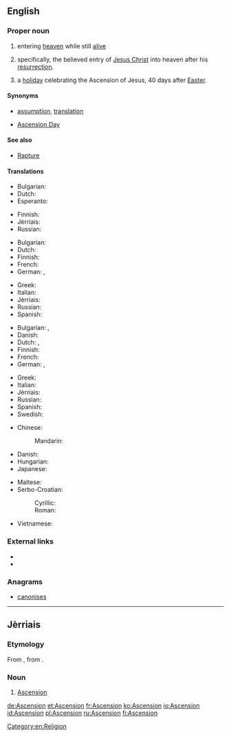 {{also|ascension|ascensión|Ascensión}}
==English==

===Proper noun===
{{en-proper noun}}

# {{context|religion|lang=en}} entering [[heaven]] while still [[alive]]
# {{context|Christianity|lang=en}} specifically, the believed entry of [[Jesus Christ]] into heaven after his [[resurrection]].
# {{context|Christianity|lang=en}} a [[holiday]] celebrating the Ascension of Jesus, 40 days after [[Easter]].

====Synonyms====
* {{sense|entering heaven}} [[assumption]], [[translation]]
* {{sense|holiday}} [[Ascension Day]]

====See also====
* [[Rapture]]

====Translations====
{{trans-top|entering heaven alive}}
* Bulgarian: {{t+|bg|възнесение|n|sc=Cyrl}}
* Dutch: {{t|nl|hemelvaart|m|f}}
* Esperanto: {{t|eo|ĉieliro}}
{{trans-mid}}
* Finnish: {{t|fi|taivaaseenastuminen}}
* Jèrriais: {{t|roa-jer|Ascension|f}}
* Russian: {{t+|ru|вознесе́ние|n|sc=Cyrl|tr=voznesénije}}
{{trans-bottom}}

{{trans-top|Jesus' rise to heaven}}
* Bulgarian: {{t+|bg|възнесение|n|sc=Cyrl}}
* Dutch: {{t+|nl|Hemelvaart|m|f}}
* Finnish: {{t|fi|taivaaseenastuminen}}
* French: {{t+|fr|Ascension|f}}
* German: {{t+|de|Himmelfahrt|f}}, {{t+|de|Christi Himmelfahrt}}
{{trans-mid}}
* Greek: {{t|el|Ανάληψη|f|tr=Análipsi|sc=Grek}}
* Italian: {{t+|it|Ascensione|f}}
* Jèrriais: {{t|roa-jer|Ascension|f}}
* Russian: {{t+|ru|вознесе́ние|n|sc=Cyrl|tr=voznesénije}}
* Spanish: {{t+|es|Ascensión|f}}
{{trans-bottom}}

{{trans-top|holiday celebrating Ascension of Jesus}}
* Bulgarian: {{t|bg|Възнесение|n|sc=Cyrl}}, {{t|bg|Възнесение Господне|n|sc=Cyrl}}
* Danish: {{t|da|Kristi himmelfartsdag|c}}
* Dutch: {{t+|nl|Hemelvaartsdag|m}}, {{t+|nl|Hemelvaart|m|f}}
* Finnish: {{t+|fi|helatorstai}}
* French: {{t+|fr|Ascension|f}}
* German: {{t+|de|Himmelfahrt|f}}, {{t+|de|Christi Himmelfahrt}}
{{trans-mid}}
* Greek: {{t|el|Ανάληψη|f|tr=Análipsi|sc=Grek}}
* Italian: {{t+|it|Ascensione|f}}
* Jèrriais: {{t|roa-jer|Ascension|f}}
* Russian: {{t|ru|Вознесе́ние|n|sc=Cyrl|tr=Voznesénije}}
* Spanish: {{t+|es|Ascensión|f}}
* Swedish: {{t|sv|Kristi himmelsfärdsdag}}
{{trans-bottom}}

{{checktrans-top}}
* Chinese:
*: Mandarin: {{t+check|cmn|升天|tr=shēngtiān|sc=Hani}}
* Danish: {{t-check|da|himmelfart|c}}
* Hungarian: {{t+check|hu|mennybemenetel}}
* Japanese: {{t-check|ja|昇天|f|tr=[[しょうてん]], [[shōten]]|sc=Jpan}}
{{trans-mid}}
* Maltese: {{t-check|mt|Lapsi}}
* Serbo-Croatian:
*: Cyrillic: {{t-check|sh|Вазнесењ|n|sc=Cyrl}}
*: Roman: {{t-check|sh|Vaznesenj|n}}
* Vietnamese: {{t-check|vi|Thăng thiên}}
{{trans-bottom}}

===External links===
* {{pedialite|Ascension of Jesus}}
* {{pedialite|Entering heaven alive}}

===Anagrams===
* [[canonises#English|canonises]]

[[Category:en:Religion]]

----

==Jèrriais==

===Etymology===
From {{term|ascension|lang=roa-jer}}, from {{etyl|la|roa-jer}} {{term|ascensio|ascēnsiō, ascēnsiōnem|lang=la}}.

===Noun===
{{roa-jer-proper noun|f}}

# {{context|religion|Christianity|lang=roa-jer}} [[#English|Ascension]]

[[de:Ascension]]
[[et:Ascension]]
[[fr:Ascension]]
[[ko:Ascension]]
[[io:Ascension]]
[[id:Ascension]]
[[pl:Ascension]]
[[ru:Ascension]]
[[fi:Ascension]]